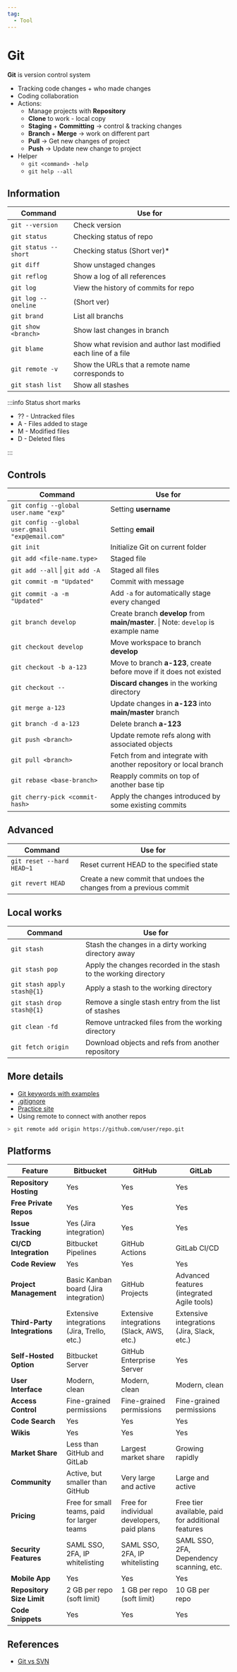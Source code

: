 ```yaml
---
tag:
  - Tool
---
```


# Git

**Git** is version control system

- Tracking code changes + who made changes
- Coding collaboration
- Actions:
  - Manage projects with **Repository**
  - **Clone** to work - local copy
  - **Staging** + **Committing** -> control & tracking changes
  - **Branch** + **Merge** -> work on different part
  - **Pull** -> Get new changes of project
  - **Push** -> Update new change to project
- Helper
  - `git <command> -help`
  - `git help --all`

## Information

| Command              | Use for                                                         |
| -------------------- | --------------------------------------------------------------- |
| `git --version`      | Check version                                                   |
| `git status`         | Checking status of repo                                         |
| `git status --short` | Checking status (Short ver)\*                                   |
| `git diff`           | Show unstaged changes                                           |
| `git reflog`         | Show a log of all references                                    |
| `git log`            | View the history of commits for repo                            |
| `git log --oneline`  | (Short ver)                                                     |
| `git brand`          | List all branchs                                                |
| `git show <branch>`  | Show last changes in branch                                     |
| `git blame`          | Show what revision and author last modified each line of a file |
| `git remote -v`      | Show the URLs that a remote name corresponds to                 |
| `git stash list`     | Show all stashes                                                |

:::info Status short marks

- ?? - Untracked files
- A - Files added to stage
- M - Modified files
- D - Deleted files

:::

## Controls

| Command                                          | Use for                                                                            |
| ------------------------------------------------ | ---------------------------------------------------------------------------------- |
| `git config --global user.name "exp"`            | Setting **username**                                                               |
| `git config --global user.gmail "exp@email.com"` | Setting **email**                                                                  |
| `git init`                                       | Initialize Git on current folder                                                   |
| `git add <file-name.type>`                       | Staged file                                                                        |
| `git add --all` \| `git add -A`                  | Staged all files                                                                   |
| `git commit -m "Updated"`                        | Commit with message                                                                |
| `git commit -a -m "Updated"`                     | Add `-a` for automatically stage every changed                                     |
| `git branch develop`                             | Create branch **develop** from **main/master**. \| Note: `develop` is example name |
| `git checkout develop`                           | Move workspace to branch **develop**                                               |
| `git checkout -b a-123`                          | Move to branch **a-123**, create before move if it does not existed                |
| `git checkout --`                                | **Discard changes** in the working directory                                       |
| `git merge a-123`                                | Update changes in **a-123** into **main/master** branch                            |
| `git branch -d a-123`                            | Delete branch **a-123**                                                            |
| `git push <branch>`                              | Update remote refs along with associated objects                                   |
| `git pull <branch>`                              | Fetch from and integrate with another repository or local branch                   |
| `git rebase <base-branch>`                       | Reapply commits on top of another base tip                                         |
| `git cherry-pick <commit-hash>`                  | Apply the changes introduced by some existing commits                              |

## Advanced

| Command                   | Use for                                                            |
| ------------------------- | ------------------------------------------------------------------ |
| `git reset --hard HEAD~1` | Reset current HEAD to the specified state                          |
| `git revert HEAD`         | Create a new commit that undoes the changes from a previous commit |

## Local works

| Command                     | Use for                                                          |
| --------------------------- | ---------------------------------------------------------------- |
| `git stash`                 | Stash the changes in a dirty working directory away              |
| `git stash pop`             | Apply the changes recorded in the stash to the working directory |
| `git stash apply stash@{1}` | Apply a stash to the working directory                           |
| `git stash drop stash@{1}`  | Remove a single stash entry from the list of stashes             |
| `git clean -fd`             | Remove untracked files from the working directory                |
| `git fetch origin`          | Download objects and refs from another repository                |

## More details

- [Git keywords with examples](https://dev.to/iamcymentho/git-commands-for-software-engineers-51n8)
- [.gitignore](https://github.com/github/gitignore)
- [Practice site](https://learngitbranching.js.org/)
- Using remote to connect with another repos

```bash
> git remote add origin https://github.com/user/repo.git
```

## Platforms

| Feature                         | Bitbucket                                    | GitHub                                       | GitLab                                        |
|---------------------------------|----------------------------------------------|----------------------------------------------|-----------------------------------------------|
| **Repository Hosting**          | Yes                                          | Yes                                          | Yes                                           |
| **Free Private Repos**          | Yes                                          | Yes                                          | Yes                                           |
| **Issue Tracking**              | Yes (Jira integration)                       | Yes                                          | Yes                                           |
| **CI/CD Integration**           | Bitbucket Pipelines                          | GitHub Actions                               | GitLab CI/CD                                  |
| **Code Review**                 | Yes                                          | Yes                                          | Yes                                           |
| **Project Management**          | Basic Kanban board (Jira integration)        | GitHub Projects                              | Advanced features (integrated Agile tools)    |
| **Third-Party Integrations**    | Extensive integrations (Jira, Trello, etc.)  | Extensive integrations (Slack, AWS, etc.)    | Extensive integrations (Jira, Slack, etc.)    |
| **Self-Hosted Option**          | Bitbucket Server                             | GitHub Enterprise Server                     | Yes                                           |
| **User Interface**              | Modern, clean                                | Modern, clean                                | Modern, clean                                 |
| **Access Control**              | Fine-grained permissions                     | Fine-grained permissions                     | Fine-grained permissions                      |
| **Code Search**                 | Yes                                          | Yes                                          | Yes                                           |
| **Wikis**                       | Yes                                          | Yes                                          | Yes                                           |
| **Market Share**                | Less than GitHub and GitLab                  | Largest market share                         | Growing rapidly                               |
| **Community**                   | Active, but smaller than GitHub              | Very large and active                        | Large and active                              |
| **Pricing**                     | Free for small teams, paid for larger teams  | Free for individual developers, paid plans   | Free tier available, paid for additional features |
| **Security Features**           | SAML SSO, 2FA, IP whitelisting               | SAML SSO, 2FA, IP whitelisting               | SAML SSO, 2FA, Dependency scanning, etc.      |
| **Mobile App**                  | Yes                                          | Yes                                          | Yes                                           |
| **Repository Size Limit**       | 2 GB per repo (soft limit)                   | 1 GB per repo (soft limit)                   | 10 GB per repo                                |
| **Code Snippets**               | Yes                                          | Yes                                          | Yes                                           |


<DocCardList />

## References

- [Git vs SVN](https://www.geeksforgeeks.org/difference-between-git-and-svn/)
